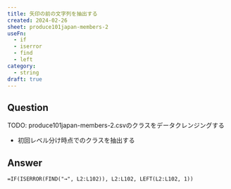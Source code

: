```yaml
---
title: 矢印の前の文字列を抽出する
created: 2024-02-26
sheet: produce101japan-members-2
useFn:
  - if
  - iserror
  - find
  - left
category:
  - string
draft: true
---
```


## Question

TODO: produce101japan-members-2.csvのクラスをデータクレンジングする

- 初回レベル分け時点でのクラスを抽出する

## Answer

```
=IF(ISERROR(FIND("→", L2:L102)), L2:L102, LEFT(L2:L102, 1))
```
